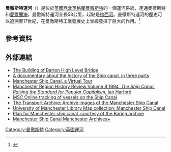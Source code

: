 '''曼徹斯特運河'''（{{lang-en|Manchester Ship Canal}}）是位於[[英國|英國]][[西北英格蘭|西北英格蘭]][[曼徹斯特|曼徹斯特]]的一個運河系統，連通曼徹斯特和[[愛爾蘭海|愛爾蘭海]]。曼徹斯特運河全長58公里，起點是[[梅西河|梅西河]]。曼徹斯特運河的歷史可以追溯至17世紀，在曼徹斯特工業發展史上曾經發揮了巨大的作用。<ref>{{citation |last=Leech |first=Sir Bosdin |title=History of the Manchester Ship Canal (2 volumes) |url=http://www.archive.org/details/historyofmanches02leecuoft |publisher=Sherratt & Hughes |year=1907 |ref=none}}</ref>

==參考資料==
{{Reflist}}

==外部連結==
{{Commons category|Manchester Ship Canal}}
*[https://web.archive.org/web/20070221172405/http://www.mcrh.mmu.ac.uk/pubs/pdf/mrhr_15_little.pdf The Building of Barton High Level Bridge]
*[http://uk.youtube.com/watch?v=zKN5K49idEQ A documentary about the history of the Ship canal, in three parts]
*[http://www.penninewaterways.co.uk/manchester/shipcanal.htm Manchester Ship Canal, a Virtual Tour] {{Wayback|url=http://www.penninewaterways.co.uk/manchester/shipcanal.htm |date=20190907031956 }}
*[https://web.archive.org/web/20080226213900/http://www.mcrh.mmu.ac.uk/pubs/pdf/mrhr_08_harford.pdf Manchester Region History Review Volume 8 1994, ''The Ship Canal: Raising the Standard for Popular Capitalism'', Ian Harford]
*[http://www.shipais.com/index.php?map= MSC Online tracking of vessels on the Ship Canal] {{Wayback|url=http://www.shipais.com/index.php?map= |date=20200808202955 }}
*[https://web.archive.org/web/20160308144034/http://transportarchive.org.uk/search.php?searchitem=manchester+ship+canal The Transport Archive: Archive images of the Manchester Ship Canal]
*[https://archive.is/20130419083152/http://enriqueta.man.ac.uk/luna/servlet/s/u3s6b2 University of Manchester Library Map collection: Manchester Ship Canal]
*[http://www.risksandrewards.org.uk/source_127.html Plan for Manchester ship canal, courtesy of the Baring archive] {{Wayback|url=http://www.risksandrewards.org.uk/source_127.html |date=20191228073734 }}
*[https://www.flickr.com/photos/manchesterarchiveplus/sets/72157625534714792/ Manchester Ship Canal Manchester Archives+] {{Wayback|url=https://www.flickr.com/photos/manchesterarchiveplus/sets/72157625534714792/ |date=20161104103323 }}

{{geo-stub}}
[[Category:曼徹斯特|Category:曼徹斯特]]
[[Category:英國運河|Category:英國運河]]